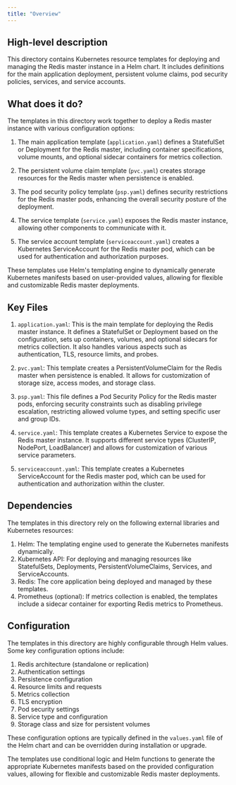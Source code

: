 ```yaml
---
title: "Overview"
---
```


## High-level description
This directory contains Kubernetes resource templates for deploying and managing the Redis master instance in a Helm chart. It includes definitions for the main application deployment, persistent volume claims, pod security policies, services, and service accounts.

## What does it do?
The templates in this directory work together to deploy a Redis master instance with various configuration options:

1. The main application template (`application.yaml`) defines a StatefulSet or Deployment for the Redis master, including container specifications, volume mounts, and optional sidecar containers for metrics collection.

2. The persistent volume claim template (`pvc.yaml`) creates storage resources for the Redis master when persistence is enabled.

3. The pod security policy template (`psp.yaml`) defines security restrictions for the Redis master pods, enhancing the overall security posture of the deployment.

4. The service template (`service.yaml`) exposes the Redis master instance, allowing other components to communicate with it.

5. The service account template (`serviceaccount.yaml`) creates a Kubernetes ServiceAccount for the Redis master pod, which can be used for authentication and authorization purposes.

These templates use Helm's templating engine to dynamically generate Kubernetes manifests based on user-provided values, allowing for flexible and customizable Redis master deployments.

## Key Files

1. `application.yaml`: This is the main template for deploying the Redis master instance. It defines a StatefulSet or Deployment based on the configuration, sets up containers, volumes, and optional sidecars for metrics collection. It also handles various aspects such as authentication, TLS, resource limits, and probes.

2. `pvc.yaml`: This template creates a PersistentVolumeClaim for the Redis master when persistence is enabled. It allows for customization of storage size, access modes, and storage class.

3. `psp.yaml`: This file defines a Pod Security Policy for the Redis master pods, enforcing security constraints such as disabling privilege escalation, restricting allowed volume types, and setting specific user and group IDs.

4. `service.yaml`: This template creates a Kubernetes Service to expose the Redis master instance. It supports different service types (ClusterIP, NodePort, LoadBalancer) and allows for customization of various service parameters.

5. `serviceaccount.yaml`: This template creates a Kubernetes ServiceAccount for the Redis master pod, which can be used for authentication and authorization within the cluster.

## Dependencies
The templates in this directory rely on the following external libraries and Kubernetes resources:

1. Helm: The templating engine used to generate the Kubernetes manifests dynamically.
2. Kubernetes API: For deploying and managing resources like StatefulSets, Deployments, PersistentVolumeClaims, Services, and ServiceAccounts.
3. Redis: The core application being deployed and managed by these templates.
4. Prometheus (optional): If metrics collection is enabled, the templates include a sidecar container for exporting Redis metrics to Prometheus.

## Configuration
The templates in this directory are highly configurable through Helm values. Some key configuration options include:

1. Redis architecture (standalone or replication)
2. Authentication settings
3. Persistence configuration
4. Resource limits and requests
5. Metrics collection
6. TLS encryption
7. Pod security settings
8. Service type and configuration
9. Storage class and size for persistent volumes

These configuration options are typically defined in the `values.yaml` file of the Helm chart and can be overridden during installation or upgrade.

The templates use conditional logic and Helm functions to generate the appropriate Kubernetes manifests based on the provided configuration values, allowing for flexible and customizable Redis master deployments.